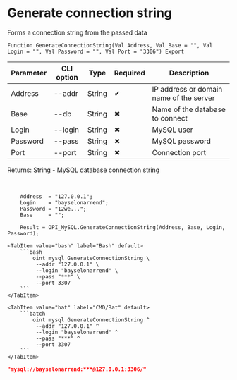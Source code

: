 ﻿---
sidebar_position: 5
description: Generate connection string and other functions to work with MySQL in the Open Integration Package, a free open-source integration library for 1C:Enterprise 8, OneScript and CLI
keywords: [1C, 1С, 1С:Enterprise, 1С:Enterprise 8.3, API, Integration, Services, Exchange, OneScript, CLI, MySQL]
---


# Generate connection string
 Forms a connection string from the passed data



`Function GenerateConnectionString(Val Address, Val Base = "", Val Login = "", Val Password = "", Val Port = "3306") Export`

  | Parameter | CLI option | Type | Required | Description |
  |-|-|-|-|-|
  | Address | --addr | String | &#x2714; | IP address or domain name of the server |
  | Base | --db | String | &#x2716; | Name of the database to connect |
  | Login | --login | String | &#x2716; | MySQL user |
  | Password | --pass | String | &#x2716; | MySQL password |
  | Port | --port | String | &#x2716; | Connection port |

  
  Returns:  String - MySQL database connection string

<br/>



```bsl title="1C:Enterprise/OneScript code example"
    Address  = "127.0.0.1";
    Login    = "bayselonarrend";
    Password = "12we...";
    Base     = "";

    Result = OPI_MySQL.GenerateConnectionString(Address, Base, Login, Password);
```
 

 <Tabs>
  
    <TabItem value="bash" label="Bash" default>
        ```bash
            oint mysql GenerateConnectionString \
             --addr "127.0.0.1" \
             --login "bayselonarrend" \
             --pass "***" \
             --port 3307
        ```
    </TabItem>
  
    <TabItem value="bat" label="CMD/Bat" default>
        ```batch
            oint mysql GenerateConnectionString ^
             --addr "127.0.0.1" ^
             --login "bayselonarrend" ^
             --pass "***" ^
             --port 3307
        ```
    </TabItem>
</Tabs>


```json title="Result"
"mysql://bayselonarrend:***@127.0.0.1:3306/"
```
